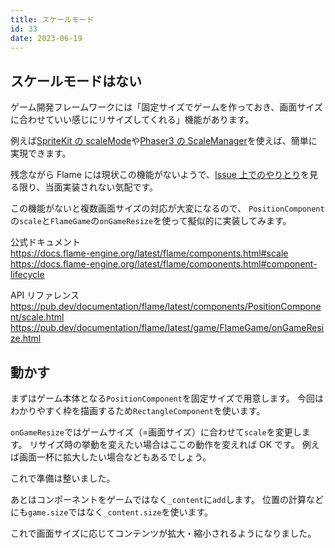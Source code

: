 ```yaml
---
title: スケールモード
id: 33
date: 2023-06-19
---
```



## スケールモードはない

ゲーム開発フレームワークには「固定サイズでゲームを作っておき、画面サイズに合わせていい感じにリサイズしてくれる」機能があります。

例えば[SpriteKit の scaleMode](https://developer.apple.com/documentation/spritekit/skscene/1519562-scalemode)や[Phaser3 の ScaleManager](https://photonstorm.github.io/phaser3-docs/Phaser.Scale.ScaleManager.html)を使えば、簡単に実現できます。

残念ながら Flame には現状この機能がないようで、[Issue 上でのやりとり](https://github.com/flame-engine/flame/issues/116)を見る限り、当面実装されない気配です。

この機能がないと複数画面サイズの対応が大変になるので、
`PositionComponent`の`scale`と`FlameGame`の`onGameResize`を使って擬似的に実装してみます。

公式ドキュメント  
https://docs.flame-engine.org/latest/flame/components.html#scale  
https://docs.flame-engine.org/latest/flame/components.html#component-lifecycle

API リファレンス  
https://pub.dev/documentation/flame/latest/components/PositionComponent/scale.html  
https://pub.dev/documentation/flame/latest/game/FlameGame/onGameResize.html

## 動かす

まずはゲーム本体となる`PositionComponent`を固定サイズで用意します。
今回はわかりやすく枠を描画するため`RectangleComponent`を使います。

<ExampleCode file="scale_mode/game.dart" label="scale_mode1" />

`onGameResize`ではゲームサイズ（=画面サイズ）に合わせて`scale`を変更します。
リサイズ時の挙動を変えたい場合はここの動作を変えれば OK です。
例えば画面一杯に拡大したい場合などもあるでしょう。

<ExampleCode file="scale_mode/game.dart" label="scale_mode2" />

これで準備は整いました。

あとはコンポーネントをゲームではなく`_content`に`add`します。
位置の計算などにも`game.size`ではなく`_content.size`を使います。

<ExampleCode file="scale_mode/game.dart" label="scale_mode3" />

これで画面サイズに応じてコンテンツが拡大・縮小されるようになりました。
